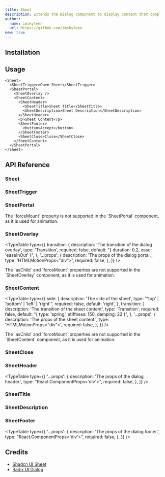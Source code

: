 ```yaml
---
title: Sheet
description: Extends the Dialog component to display content that complements the main content of the screen.
author:
  name: imskyleen
  url: https://github.com/imskyleen
new: true
---
```


<ComponentPreview name="demo-primitives-radix-sheet" />

## Installation

<ComponentInstallation name="primitives-radix-sheet" />

## Usage

```tsx
<Sheet>
  <SheetTrigger>Open Sheet</SheetTrigger>
  <SheetPortal>
    <SheetOverlay />
    <SheetContent>
      <SheetHeader>
        <SheetTitle>Sheet Title</SheetTitle>
        <SheetDescription>Sheet Description</SheetDescription>
      </SheetHeader>
      <p>Sheet Content</p>
      <SheetFooter>
        <button>Accept</button>
      </SheetFooter>
      <SheetClose>Close</SheetClose>
    </SheetContent>
  </SheetPortal>
</Sheet>
```

## API Reference

### Sheet

<ExternalLink
  href="https://www.radix-ui.com/primitives/docs/components/dialog#root"
  text="Radix UI API Reference - Dialog.Root"
/>

### SheetTrigger

<ExternalLink
  href="https://www.radix-ui.com/primitives/docs/components/dialog#trigger"
  text="Radix UI API Reference - Dialog.Trigger"
/>

### SheetPortal

<ExternalLink
  href="https://www.radix-ui.com/primitives/docs/components/dialog#portal"
  text="Radix UI API Reference - Dialog.Portal"
/>

<Callout type="info">
  The `forceMount` property is not supported in the `SheetPortal` component, as
  it is used for animation.
</Callout>

### SheetOverlay

<ExternalLink
  href="https://www.radix-ui.com/primitives/docs/components/dialog#overlay"
  text="Radix UI API Reference - Dialog.Overlay"
/>

<TypeTable
  type={{
    transition: {
      description: 'The transition of the dialog overlay',
      type: 'Transition',
      required: false,
      default: "{ duration: 0.2, ease: 'easeInOut' }",
    },
    '...props': {
      description: 'The props of the dialog portal.',
      type: 'HTMLMotionProps<"div">',
      required: false,
    },
  }}
/>

<Callout type="info">
  The `asChild` and `forceMount` properties are not supported in the
  `SheetOverlay` component, as it is used for animation.
</Callout>

### SheetContent

<ExternalLink
  href="https://www.radix-ui.com/primitives/docs/components/dialog#content"
  text="Radix UI API Reference - Dialog.Content"
/>

<TypeTable
  type={{
    side: {
      description: 'The side of the sheet',
      type: "'top' | 'bottom' | 'left' | 'right'",
      required: false,
      default: 'right',
    },
    transition: {
      description: 'The transition of the sheet content',
      type: 'Transition',
      required: false,
      default: "{ type: 'spring', stiffness: 150, damping: 22 }",
    },
    '...props': {
      description: 'The props of the sheet content.',
      type: 'HTMLMotionProps<"div">',
      required: false,
    },
  }}
/>

<Callout type="info">
  The `asChild` and `forceMount` properties are not supported in the
  `SheetContent` component, as it is used for animation.
</Callout>

### SheetClose

<ExternalLink
  href="https://www.radix-ui.com/primitives/docs/components/dialog#close"
  text="Radix UI API Reference - Dialog.Close"
/>

### SheetHeader

<TypeTable
  type={{
    '...props': {
      description: 'The props of the dialog header.',
      type: "React.ComponentProps<'div'>",
      required: false,
    },
  }}
/>

### SheetTitle

<ExternalLink
  href="https://www.radix-ui.com/primitives/docs/components/dialog#title"
  text="Radix UI API Reference - Dialog.Title"
/>

### SheetDescription

<ExternalLink
  href="https://www.radix-ui.com/primitives/docs/components/dialog#description"
  text="Radix UI API Reference - Dialog.Description"
/>

### SheetFooter

<TypeTable
  type={{
    '...props': {
      description: 'The props of the dialog footer.',
      type: "React.ComponentProps<'div'>",
      required: false,
    },
  }}
/>

## Credits

- [Shadcn UI Sheet](https://ui.shadcn.com/docs/components/sheet)
- [Radix UI Dialog](https://www.radix-ui.com/primitives/docs/components/dialog)
